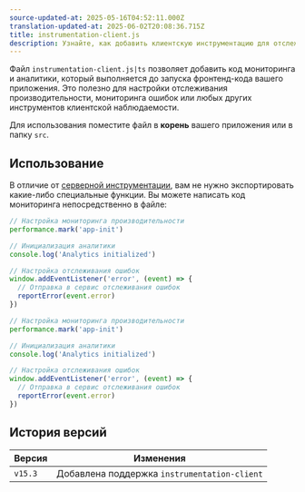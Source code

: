 ```yaml
---
source-updated-at: 2025-05-16T04:52:11.000Z
translation-updated-at: 2025-06-02T20:08:36.715Z
title: instrumentation-client.js
description: Узнайте, как добавить клиентскую инструментацию для отслеживания и мониторинга производительности фронтенда вашего приложения Next.js.
---
```


Файл `instrumentation-client.js|ts` позволяет добавить код мониторинга и аналитики, который выполняется до запуска фронтенд-кода вашего приложения. Это полезно для настройки отслеживания производительности, мониторинга ошибок или любых других инструментов клиентской наблюдаемости.

Для использования поместите файл в **корень** вашего приложения или в папку `src`.

## Использование

В отличие от [серверной инструментации](/docs/app/guides/instrumentation), вам не нужно экспортировать какие-либо специальные функции. Вы можете написать код мониторинга непосредственно в файле:

```ts filename="instrumentation-client.ts" switcher
// Настройка мониторинга производительности
performance.mark('app-init')

// Инициализация аналитики
console.log('Analytics initialized')

// Настройка отслеживания ошибок
window.addEventListener('error', (event) => {
  // Отправка в сервис отслеживания ошибок
  reportError(event.error)
})
```

```js filename="instrumentation-client.js" switcher
// Настройка мониторинга производительности
performance.mark('app-init')

// Инициализация аналитики
console.log('Analytics initialized')

// Настройка отслеживания ошибок
window.addEventListener('error', (event) => {
  // Отправка в сервис отслеживания ошибок
  reportError(event.error)
})
```

## История версий

| Версия  | Изменения                           |
| ------- | ----------------------------------- |
| `v15.3` | Добавлена поддержка `instrumentation-client` |